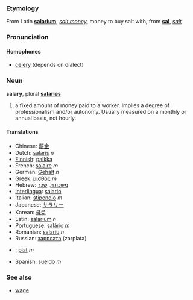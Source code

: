 ===Etymology===
From Latin '''[[salarium]]''', ''[[salt money]]'', money to buy salt with, from '''[[sal]]''', ''[[salt]]''

===Pronunciation===
====Homophones====
*[[celery]] (depends on dialect)

===Noun===
'''salary''', plural '''[[salaries]]'''

# a fixed amount of money paid to a worker. Implies a degree of professionalism and/or autonomy. Usually measured on a monthly or annual basis, not hourly.

====Translations====
*Chinese: [[薪金]]
*Dutch: [[salaris]] ''n''
*[[Finnish]]: [[palkka]]
*French: [[salaire]] ''m''
*German: [[Gehalt]] ''n''
*Greek: [[μισθός]] ''m''
*Hebrew: [[משכורת]], [[שכר]]
*[[Interlingua]]: [[salario]]
*Italian: [[stipendio]] ''m''
*Japanese: [[サラリー]]
*Korean: [[급료]]
*Latin: [[salarium]] ''n''
*Portuguese: [[salário]] ''m''
*Romanian: [[salariu]] ''n''
*Russian: [[зарплата]] (zarplata)
*{{sk}}: [[plat#Slovak|plat]] ''m''
*Spanish: [[sueldo]] ''m''

===See also===
* [[wage]]
